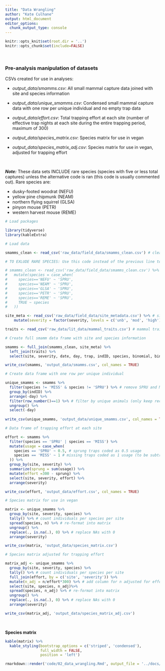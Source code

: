 ```yaml
---
title: "Data Wrangling"
author: "Kate Culhane"
output: html_document
editor_options: 
  chunk_output_type: console
---
```


```r
knitr::opts_knit$set(root.dir = '..')
knitr::opts_chunk$set(include=FALSE)
```

<br>

### Pre-analysis manipulation of datasets

CSVs created for use in analyses:

- *output_data/smamms.csv*: All small mammal capture data joined with site and species information

- *output_data/unique_smamms.csv*: Condensed small mammal capture data with one row per unique individual and no empty trap data

- *output_data/effort.csv*: Total trapping effort at each site (number of effective trap nights at each site during the entire trapping period, maximum of 300)

- *output_data/species_matrix.csv*: Species matrix for use in vegan

- *output_data/species_matrix_adj.csv*: Species matrix for use in vegan, adjusted for trapping effort

<br>

***Note:*** These data sets INCLUDE rare species (species with five or less total captures) unless the alternative code is ran (this code is usually commented out). Rare species are:

- dusky-footed woodrat (NEFU)
- yellow pine chipmunk (NEAM)
- northern flying squirrel (GLSA)
- pinyon mouse (PETR)
- western harvest mouse (REME)

```r

# Load packages

library(tidyverse)
library(kableExtra)

# Load data

smamms_clean <- read_csv('raw_data/field_data/smamms_clean.csv') # cleaned mammal data

# TO EXLUDE RARE SPECIES: Use this code instead of the previous line to run all analyses with rare species (<=5 captures each) removed

# smamms_clean <- read_csv('raw_data/field_data/smamms_clean.csv') %>%
#   mutate(species = case_when(
#     species=='NEFU' ~ 'SPRU',
#     species=='NEAM' ~ 'SPRU',
#     species=='GLSA' ~ 'SPRU',
#     species=='PETR' ~ 'SPRU',
#     species=='REME' ~ 'SPRU',
#     TRUE ~ species
#   ))

site_meta <- read_csv('raw_data/field_data/site_metadata.csv') %>% # site metadata
    mutate(severity = factor(severity, levels = c('unb', 'mod', 'high')))

traits <- read_csv('raw_data/lit_data/mammal_traits.csv') # mammal trait data

```

```r

# Create full smamm data frame with site and species information

smamms <- full_join(smamms_clean, site_meta) %>%
  left_join(traits) %>% 
  select(site, severity, date, day, trap, indID, species, binomial, binomial_short, common_name, family, age, recap, weight, comments)

write_csv(smamms, 'output_data/smamms.csv', col_names = TRUE)

```

```r

# Create data frame with one row per unique individual

unique_smamms <- smamms %>% 
  filter(species != 'MISS' & species != 'SPRU') %>% # remove SPRU and MISS
  group_by(indID) %>% 
  arrange(-day) %>% 
  filter(row_number()==1) %>% # filter by unique animals (only keep record from last capture)
  ungroup() %>% 
  select(-day)
    
write_csv(unique_smamms, 'output_data/unique_smamms.csv', col_names = TRUE)

```

```r

# Data frame of trapping effort at each site

effort <- smamms %>% 
  filter(species == 'SPRU' | species == 'MISS') %>%
  mutate(usage = case_when(
    species == 'SPRU' ~ 0.5, # sprung traps coded as 0.5 usage
    species == 'MISS' ~ 1 # missing traps coded as 1 usage (to be subtracted)
  )) %>% 
  group_by(site, severity) %>% 
  summarize(sprung = sum(usage)) %>% 
  mutate(effort =300 - sprung) %>% 
  select(site, severity, effort) %>% 
  arrange(severity)

write_csv(effort, 'output_data/effort.csv', col_names = TRUE)

```

```r

# Species matrix for use in vegan

matrix <- unique_smamms %>% 
  group_by(site, severity, species) %>% 
  tally() %>% # count individuals per species per site
  spread(species, n) %>% # re-format into matrix
  ungroup() %>% 
  replace(., is.na(.), 0) %>% # replace NAs with 0
  arrange(severity)

write_csv(matrix, 'output_data/species_matrix.csv')

# Species matrix adjusted for trapping effort

matrix_adj <- unique_smamms %>% 
  group_by(site, severity, species) %>% 
  tally() %>% # count individuals per species per site
  full_join(effort, by = c('site', 'severity')) %>% 
  mutate(n_adj = n/effort*300) %>% # add column for n adjusted for effort
  select(site, species, n_adj)%>% 
  spread(species, n_adj) %>% # re-format into matrix
  ungroup() %>% 
  replace(., is.na(.), 0) %>% # replace NAs with 0
  arrange(severity)

write_csv(matrix_adj, 'output_data/species_matrix_adj.csv')

```

<br>

**Species matrix**

```r

kable(matrix) %>% 
  kable_styling(bootstrap_options = c('striped', 'condensed'),
                full_width = FALSE,
                position = 'left')

```

```r
rmarkdown::render('code/02_data_wrangling.Rmd', output_file = '../docs/02_data_wrangling.html')
```

